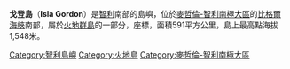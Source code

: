 '''戈登島'''（'''Isla Gordon'''）是[[智利|智利]]南部的島嶼，位於[[麥哲倫-智利南極大區|麥哲倫-智利南極大區]]的[[比格爾海峽|比格爾海峽]]南部，屬於[[火地群島|火地群島]]的一部分，座標{{Coord|55|36|S|69|34|W}}，面積591平方公里，島上最高點海拔1,548米。

{{Chile-stub}}

{{Coord|55|36|S|69|34|W|display=title}}

{{DEFAULTSORT:Gordon}}
[[Category:智利島嶼|Category:智利島嶼]]
[[Category:火地島|Category:火地島]]
[[Category:麥哲倫-智利南極大區|Category:麥哲倫-智利南極大區]]
